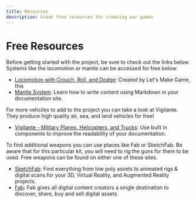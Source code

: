```yaml
---
title: Resources
description: Great free resources for creating war games
---
```


# Free Resources

Before getting started with the project, be sure to check out the links below. Systems like the locomotion or mantle can be accessed for free below.

- [Locomotion with Crouch, Roll, and Dodge](https://use.docs.page/configuration): Created by Let's Make Game, this
- [Mantle System](https://use.docs.page/writing-content): Learn how to write content using Markdown in your documentation site.

For more vehciles to add to the project you can take a look at Vigilante. They produce high quality air, sea, and land vehicles for free!

- [Vigilante - Military Planes, Helicopters, and Trucks](https://use.docs.page/components): Use built in components to improve the readability of your documentation.

To find additional weapons you can use places like Fab or SketchFab. Be aware that for this particular kit, you will need to rig the guns for them to be used. Free weapons can be found on either one of these sites.

- [SketchFab](https://use.docs.page/components): Find everything from low poly assets to animated rigs & digital scans for your 3D, Virtual Reality, and Augmented Reality projects.
- [Fab](https://fab.com): Fab gives all digital content creators a single destination to discover, share, buy and sell digital assets.